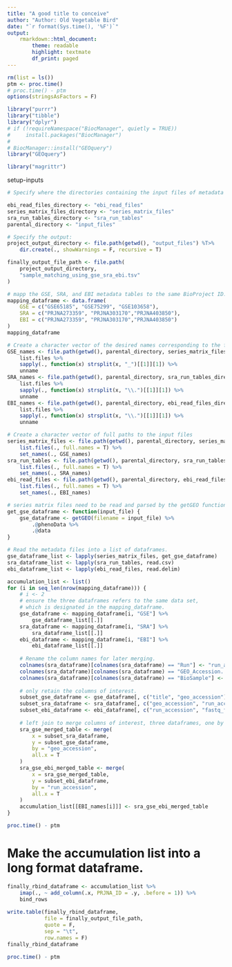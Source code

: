 ```yaml
---
title: "A good title to conceive"
author: "Author: Old Vegetable Bird"
date: "`r format(Sys.time(), '%F')`"
output:
    rmarkdown::html_document:
        theme: readable
        highlight: textmate
        df_print: paged
---
```



```r
rm(list = ls())
ptm <- proc.time()
# proc.time() - ptm
options(stringsAsFactors = F)

library("purrr")
library("tibble")
library("dplyr")
# if (!requireNamespace("BiocManager", quietly = TRUE))
#     install.packages("BiocManager")
# 
# BiocManager::install("GEOquery")
library("GEOquery")

library("magrittr")
```

setup-inputs

```r
# Specify where the directories containing the input files of metadata from EBI, GSE, and SRA.

ebi_read_files_directory <- "ebi_read_files"
series_matrix_files_directory <- "series_matrix_files"
sra_run_tables_directory <- "sra_run_tables"
parental_directory <- "input_files"

# Specify the output:
project_output_directory <- file.path(getwd(), "output_files") %T>%
    dir.create(., showWarnings = F, recursive = T)

finally_output_file_path <- file.path(
    project_output_directory,
    "sample_matching_using_gse_sra_ebi.tsv"
)

# mapp the GSE, SRA, and EBI metadata tables to the same BioProject ID.
mapping_dataframe <- data.frame(
    GSE = c("GSE65185", "GSE75299", "GSE103658"),
    SRA = c("PRJNA273359", "PRJNA303170","PRJNA403850"),
    EBI = c("PRJNA273359", "PRJNA303170","PRJNA403850")
)
mapping_dataframe
```

```r
# Create a character vector of the desired names corresponding to the file names.
GSE_names <- file.path(getwd(), parental_directory, series_matrix_files_directory) %>%
    list.files %>%
    sapply(., function(x) strsplit(x, "_")[[1]][1]) %>%
    unname
SRA_names <- file.path(getwd(), parental_directory, sra_run_tables_directory) %>%
    list.files %>%
    sapply(., function(x) strsplit(x, "\\.")[[1]][1]) %>%
    unname
EBI_names <- file.path(getwd(), parental_directory, ebi_read_files_directory) %>%
    list.files %>%
    sapply(., function(x) strsplit(x, "\\.")[[1]][1]) %>%
    unname

# Create a character vector of full paths to the input files
series_matrix_files <- file.path(getwd(), parental_directory, series_matrix_files_directory) %>%
    list.files(., full.names = T) %>%
    set_names(., GSE_names)
sra_run_tables <- file.path(getwd(), parental_directory, sra_run_tables_directory) %>%
    list.files(., full.names = T) %>%
    set_names(., SRA_names)
ebi_read_files <- file.path(getwd(), parental_directory, ebi_read_files_directory) %>%
    list.files(., full.names = T) %>%
    set_names(., EBI_names)
```

```r
# series matrix files need to be read and parsed by the getGEO function.
get_gse_dataframe <- function(input_file) {
    gse_dataframe <- getGEO(filename = input_file) %>%
        .@phenoData %>%
        .@data
}

# Read the metadata files into a list of dataframes.
gse_dataframe_list <- lapply(series_matrix_files, get_gse_dataframe)
sra_dataframe_list <- lapply(sra_run_tables, read.csv)
ebi_dataframe_list <- lapply(ebi_read_files, read.delim)
```


```r
accumulation_list <- list()
for (i in seq_len(nrow(mapping_dataframe))) {
    # i <- 2
    # ensure the three dataframes refers to the same data set,
    # which is designated in the mapping_dataframe.
    gse_dataframe <- mapping_dataframe[i, "GSE"] %>%
        gse_dataframe_list[[.]]
    sra_dataframe <- mapping_dataframe[i, "SRA"] %>%
        sra_dataframe_list[[.]]
    ebi_dataframe <- mapping_dataframe[i, "EBI"] %>%
        ebi_dataframe_list[[.]]
    
    # Rename the column names for later merging.
    colnames(sra_dataframe)[colnames(sra_dataframe) == "Run"] <- "run_accession"
    colnames(sra_dataframe)[colnames(sra_dataframe) == "GEO_Accession..exp."] <- "geo_accession"
    colnames(sra_dataframe)[colnames(sra_dataframe) == "BioSample"] <- "sample_accession"
    
    # only retain the columns of interest.
    subset_gse_dataframe <- gse_dataframe[, c("title", "geo_accession")]
    subset_sra_dataframe <- sra_dataframe[, c("geo_accession", "run_accession", "sample_accession")]
    subset_ebi_dataframe <- ebi_dataframe[, c("run_accession", "fastq_ftp")]
    
    # left join to merge columns of interest, three dataframes, one by one.
    sra_gse_merged_table <- merge(
        x = subset_sra_dataframe,
        y = subset_gse_dataframe,
        by = "geo_accession",
        all.x = T
    )
    sra_gse_ebi_merged_table <- merge(
        x = sra_gse_merged_table,
        y = subset_ebi_dataframe,
        by = "run_accession",
        all.x = T
    )
    accumulation_list[[EBI_names[i]]] <- sra_gse_ebi_merged_table
}

proc.time() - ptm
```

# Make the accumulation list into a long format dataframe.

```r
finally_rbind_dataframe <- accumulation_list %>%
    imap(., ~ add_column(.x, PRJNA_ID = .y, .before = 1)) %>%
    bind_rows
    
write.table(finally_rbind_dataframe,
            file = finally_output_file_path,
            quote = F,
            sep = "\t",
            row.names = F)
finally_rbind_dataframe
```

```r
proc.time() - ptm
```